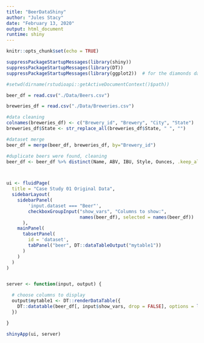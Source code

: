 ```yaml
---
title: "BeerDataShiny"
author: "Jules Stacy"
date: "February 13, 2020"
output: html_document
runtime: shiny
---
```


```r
knitr::opts_chunk$set(echo = TRUE)
```


```r

suppressPackageStartupMessages(library(shiny))
suppressPackageStartupMessages(library(DT))
suppressPackageStartupMessages(library(ggplot2))  # for the diamonds dataset

#setwd(dirname(rstudioapi::getActiveDocumentContext()$path))

beer_df = read.csv("./Data/Beers.csv")

breweries_df = read.csv("./Data/Breweries.csv")

#data cleaning
colnames(breweries_df) <- c("Brewery_id", "Brewery", "City", "State")
breweries_df$State <- str_replace_all(breweries_df$State, " ", "")

#dataset merge
beer_df = merge(beer_df, breweries_df, by="Brewery_id")

#duplicate beers were found, cleaning
beer_df <- beer_df %>% distinct(Name, ABV, IBU, Style, Ounces, .keep_all=TRUE)



ui <- fluidPage(
  title = "Case Study 01 Original Data",
  sidebarLayout(
    sidebarPanel(
        'input.dataset === "Beer"',
        checkboxGroupInput("show_vars", "Columns to show:",
                           names(beer_df), selected = names(beer_df))
      ),
    mainPanel(
      tabsetPanel(
        id = 'dataset',
        tabPanel("beer", DT::dataTableOutput("mytable1"))
      )
    )
  )
)


server <- function(input, output) {

  # choose columns to display
  output$mytable1 <- DT::renderDataTable({
    DT::datatable(beer_df[, input$show_vars, drop = FALSE], options = list(orderClasses = TRUE))
  })

}

shinyApp(ui, server)


```